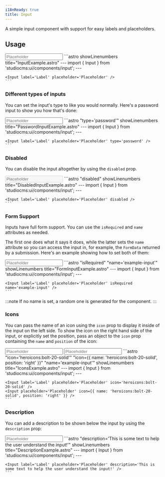 ```yaml
---
i18nReady: true
title: Input
---
```



A simple input component with support for easy labels and placeholders.

## Usage

<Tabs>
  <TabItem label="Preview">
    <PreviewCard>
      <Input label="Label" placeholder="Placeholder" />
    </PreviewCard>
  </TabItem>
  <TabItem label="Code">
    ```astro showLinenumbers title="InputExample.astro"
    ---
    import { Input } from 'studiocms:ui/components/input';
    ---

    <Input label='Label' placeholder='Placeholder' />
    ```
  </TabItem>
</Tabs>

### Different types of inputs

You can set the input's type to like you would normally. Here's a password input to show you how that's done:

<Tabs>
  <TabItem label="Preview">
    <PreviewCard>
      <Input label="Label" placeholder="Placeholder" type='password' />
    </PreviewCard>
  </TabItem>
  <TabItem label="Code">
    ```astro "type='password'" showLinenumbers title="PasswordInputExample.astro"
    ---
    import { Input } from 'studiocms:ui/components/input';
    ---

    <Input label='Label' placeholder='Placeholder' type='password' />
    ```
  </TabItem>
</Tabs>

### Disabled

You can disable the input altogether by using the `disabled` prop.

<Tabs>
  <TabItem label="Preview">
    <PreviewCard>
      <Input label="Label" placeholder="Placeholder" disabled />
    </PreviewCard>
  </TabItem>
  <TabItem label="Code">
    ```astro "disabled" showLinenumbers title="DisabledInputExample.astro"
    ---
    import { Input } from 'studiocms:ui/components/input';
    ---

    <Input label='Label' placeholder='Placeholder' disabled />
    ```
  </TabItem>
</Tabs>

### Form Support

Inputs have full form support. You can use the `isRequired` and `name` attributes as needed. 

The first one does what it says it does, while the latter sets the `name` attribute so you can access the input in, for example,
the `FormData` returned by a submission. Here's an example showing how to set both of them:

<Tabs>
  <TabItem label="Preview">
    <PreviewCard>
      <Input label="Label" placeholder="Placeholder" isRequired name="example-input" />
    </PreviewCard>
  </TabItem>
  <TabItem label="Code">
    ```astro "isRequired" "name='example-input'" showLinenumbers title="FormInputExample.astro"
    ---
    import { Input } from 'studiocms:ui/components/input';
    ---

    <Input label='Label' placeholder='Placeholder' isRequired name='example-input' />
    ```
  </TabItem>
</Tabs>

:::note
If no name is set, a random one is generated for the component.
:::

### Icons

You can pass the name of an icon using the `icon` prop to display it inside of the input on the left side. To show the icon on the
right hand side of the input, or explicitly set the position, pass an object to the `icon` prop containing the `name` and `position`
of the icon:

<Tabs>
  <TabItem label="Preview">
    <PreviewCard>
      <Input label="Label" placeholder="Placeholder" icon="heroicons:bolt-20-solid" />
      <Input placeholder="Placeholder" icon={{ name: "heroicons:bolt-20-solid", position: "right" }} />
    </PreviewCard>
  </TabItem>
  <TabItem label="Code">
    ```astro "icon='heroicons:bolt-20-solid'" "icon={{ name: 'heroicons:bolt-20-solid', position: 'right' }}" "name='example-input'" showLinenumbers title="IconsExample.astro"
    ---
    import { Input } from 'studiocms:ui/components/input';
    ---

    <Input label='Label' placeholder='Placeholder' icon='heroicons:bolt-20-solid' />
    <Input placeholder='Placeholder' icon={{ name: 'heroicons:bolt-20-solid', position: 'right' }} />
    ```
  </TabItem>
</Tabs>

### Description

You can add a description to be shown below the input by using the `description` prop:

<Tabs>
  <TabItem label="Preview">
    <PreviewCard>
      <Input label='Label' placeholder='Placeholder' description='This is some text to help the user understand the input!' />
    </PreviewCard>
  </TabItem>
  <TabItem label="Code">
    ```astro "description='This is some text to help the user understand the input!'" showLinenumbers title="DescriptionExample.astro"
    ---
    import { Input } from 'studiocms:ui/components/input';
    ---

    <Input label='Label' placeholder='Placeholder' description='This is some text to help the user understand the input!' />
    ```
  </TabItem>
</Tabs>
